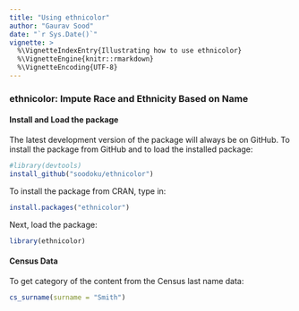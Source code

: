 ```yaml
---
title: "Using ethnicolor"
author: "Gaurav Sood"
date: "`r Sys.Date()`"
vignette: >
  %\VignetteIndexEntry{Illustrating how to use ethnicolor}
  %\VignetteEngine{knitr::rmarkdown}
  %\VignetteEncoding{UTF-8}
---
```


### ethnicolor: Impute Race and Ethnicity Based on Name


#### Install and Load the package

The latest development version of the package will always be on GitHub. To install the package from GitHub and to load the installed package:

```r
#library(devtools)
install_github("soodoku/ethnicolor")
```

To install the package from CRAN, type in: 

```r
install.packages("ethnicolor")
```

Next, load the package:

```r
library(ethnicolor)
```

#### Census Data

To get category of the content from the Census last name data:

```r
cs_surname(surname = "Smith")
```

